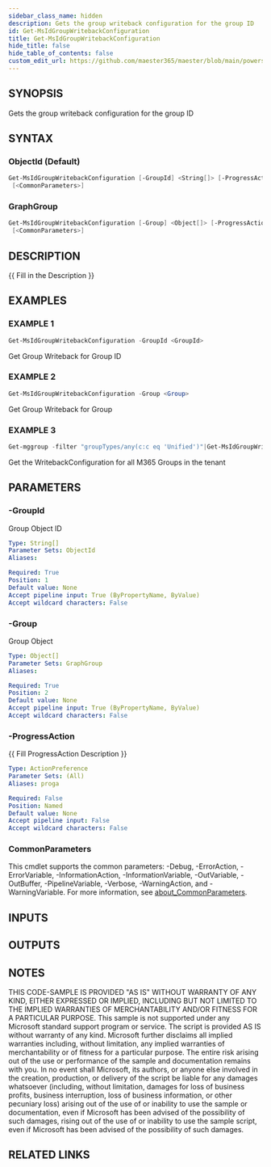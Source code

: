 ```yaml
---
sidebar_class_name: hidden
description: Gets the group writeback configuration for the group ID
id: Get-MsIdGroupWritebackConfiguration
title: Get-MsIdGroupWritebackConfiguration
hide_title: false
hide_table_of_contents: false
custom_edit_url: https://github.com/maester365/maester/blob/main/powershell/public/Get-MsIdGroupWritebackConfiguration.ps1
---
```


## SYNOPSIS

Gets the group writeback configuration for the group ID

## SYNTAX

### ObjectId (Default)

```powershell
Get-MsIdGroupWritebackConfiguration [-GroupId] <String[]> [-ProgressAction <ActionPreference>]
 [<CommonParameters>]
```

### GraphGroup

```powershell
Get-MsIdGroupWritebackConfiguration [-Group] <Object[]> [-ProgressAction <ActionPreference>]
 [<CommonParameters>]
```

## DESCRIPTION

\{\{ Fill in the Description \}\}

## EXAMPLES

### EXAMPLE 1

```powershell
Get-MsIdGroupWritebackConfiguration -GroupId <GroupId>
```

Get Group Writeback for Group ID

### EXAMPLE 2

```powershell
Get-MsIdGroupWritebackConfiguration -Group <Group>
```

Get Group Writeback for Group

### EXAMPLE 3

```powershell
Get-mggroup -filter "groupTypes/any(c:c eq 'Unified')"|Get-MsIdGroupWritebackConfiguration -verbose
```

Get the WritebackConfiguration for all M365 Groups in the tenant

## PARAMETERS

### -GroupId

Group Object ID

```yaml
Type: String[]
Parameter Sets: ObjectId
Aliases:

Required: True
Position: 1
Default value: None
Accept pipeline input: True (ByPropertyName, ByValue)
Accept wildcard characters: False
```

### -Group

Group Object

```yaml
Type: Object[]
Parameter Sets: GraphGroup
Aliases:

Required: True
Position: 2
Default value: None
Accept pipeline input: True (ByPropertyName, ByValue)
Accept wildcard characters: False
```

### -ProgressAction

\{\{ Fill ProgressAction Description \}\}

```yaml
Type: ActionPreference
Parameter Sets: (All)
Aliases: proga

Required: False
Position: Named
Default value: None
Accept pipeline input: False
Accept wildcard characters: False
```

### CommonParameters

This cmdlet supports the common parameters: -Debug, -ErrorAction, -ErrorVariable, -InformationAction, -InformationVariable, -OutVariable, -OutBuffer, -PipelineVariable, -Verbose, -WarningAction, and -WarningVariable. For more information, see [about_CommonParameters](http://go.microsoft.com/fwlink/?LinkID=113216).

## INPUTS

## OUTPUTS

## NOTES

THIS CODE-SAMPLE IS PROVIDED "AS IS" WITHOUT WARRANTY OF ANY KIND, EITHER EXPRESSED
OR IMPLIED, INCLUDING BUT NOT LIMITED TO THE IMPLIED WARRANTIES OF MERCHANTABILITY AND/OR
FITNESS FOR A PARTICULAR PURPOSE.
This sample is not supported under any Microsoft standard support program or service.
The script is provided AS IS without warranty of any kind.
Microsoft further disclaims all
implied warranties including, without limitation, any implied warranties of merchantability
or of fitness for a particular purpose.
The entire risk arising out of the use or performance
of the sample and documentation remains with you.
In no event shall Microsoft, its authors,
or anyone else involved in the creation, production, or delivery of the script be liable for
any damages whatsoever (including, without limitation, damages for loss of business profits,
business interruption, loss of business information, or other pecuniary loss) arising out of
the use of or inability to use the sample or documentation, even if Microsoft has been advised
of the possibility of such damages, rising out of the use of or inability to use the sample script,
even if Microsoft has been advised of the possibility of such damages.

## RELATED LINKS
